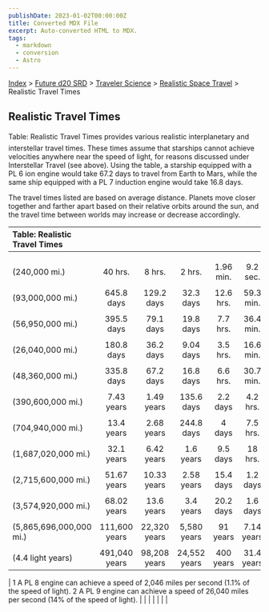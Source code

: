 ```yaml
---
publishDate: 2023-01-02T00:00:00Z
title: Converted MDX File
excerpt: Auto-converted HTML to MDX.
tags:
  - markdown
  - conversion
  - Astro
---
```


[Index](-index) > [Future d20 SRD](future-d20-srd-index) > [Traveler Science](future-d20-srd-traveler-science-index) > [Realistic Space Travel](future-d20-srd-traveler-science-realistic-space-travel-index) > Realistic Travel Times

## Realistic Travel Times

Table: Realistic Travel Times provides various realistic interplanetary and interstellar travel times. These times assume that starships cannot achieve velocities anywhere near the speed of light, for reasons discussed under Interstellar Travel (see above). Using the table, a starship equipped with a PL 6 ion engine would take 67.2 days to travel from Earth to Mars, while the same ship equipped with a PL 7 induction engine would take 16.8 days.

The travel times listed are based on average distance. Planets move closer together and farther apart based on their relative orbits around the sun, and the travel time between worlds may increase or decrease accordingly.

| Table: Realistic Travel Times |               |              |              |           |            |           |
| :---------------------------- | :-----------: | :----------: | :----------: | :-------: | :--------: | --------: |
|                               |               |              |              |           |            |           |
|                               |               |              |              |           |            |           |
|                               |               |              |              |           |            |           |
| (240,000 mi.)                 |    40 hrs.    |    8 hrs.    |    2 hrs.    | 1.96 min. |  9.2 sec.  | 1.29 sec. |
|                               |               |              |              |           |            |           |
| (93,000,000 mi.)              |  645.8 days   |  129.2 days  |  32.3 days   | 12.6 hrs. | 59.3 min.  |  8.3 min. |
|                               |               |              |              |           |            |           |
| (56,950,000 mi.)              |  395.5 days   |  79.1 days   |  19.8 days   | 7.7 hrs.  | 36.4 min.  |  5.1 min. |
|                               |               |              |              |           |            |           |
| (26,040,000 mi.)              |  180.8 days   |  36.2 days   |  9.04 days   | 3.5 hrs.  | 16.6 min.  | 2.33 min. |
|                               |               |              |              |           |            |           |
| (48,360,000 mi.)              |  335.8 days   |  67.2 days   |  16.8 days   | 6.6 hrs.  | 30.7 min.  |  4.3 min. |
|                               |               |              |              |           |            |           |
| (390,600,000 mi.)             |  7.43 years   |  1.49 years  |  135.6 days  | 2.2 days  |  4.2 hrs.  |   35 min. |
|                               |               |              |              |           |            |           |
| (704,940,000 mi.)             |  13.4 years   |  2.68 years  |  244.8 days  |  4 days   |  7.5 hrs.  | 63.2 min. |
|                               |               |              |              |           |            |           |
| (1,687,020,000 mi.)           |  32.1 years   |  6.42 years  |  1.6 years   | 9.5 days  |  18 hrs.   | 2.52 hrs. |
|                               |               |              |              |           |            |           |
| (2,715,600,000 mi.)           |  51.67 years  | 10.33 years  |  2.58 years  | 15.4 days |  1.2 days  |  4.1 min. |
|                               |               |              |              |           |            |           |
| (3,574,920,000 mi.)           |  68.02 years  |  13.6 years  |  3.4 years   | 20.2 days |  1.6 days  | 5.33 min. |
|                               |               |              |              |           |            |           |
| (5,865,696,000,000 mi.)       | 111,600 years | 22,320 years | 5,580 years  | 91 years  | 7.14 years |    1 year |
|                               |               |              |              |           |            |           |
| (4.4 light years)             | 491,040 years | 98,208 years | 24,552 years | 400 years | 31.4 years | 4.4 years |

| 1 A PL 8 engine can achieve a speed of 2,046 miles per second (1.1% of the speed of light).
2 A PL 9 engine can achieve a speed of 26,040 miles per second (14% of the speed of light). | | | | | | |
